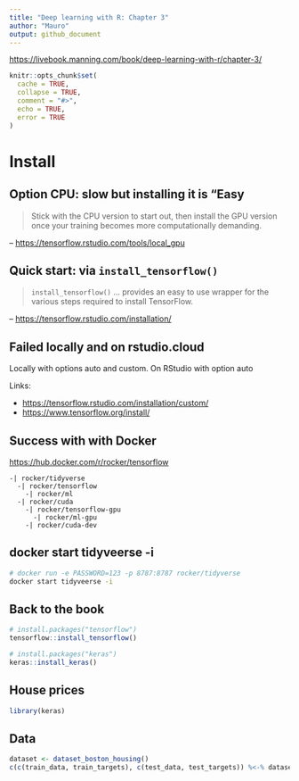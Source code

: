 ```yaml
---
title: "Deep learning with R: Chapter 3"
author: "Mauro"
output: github_document
---
```


<https://livebook.manning.com/book/deep-learning-with-r/chapter-3/>

```r
knitr::opts_chunk$set(
  cache = TRUE,
  collapse = TRUE, 
  comment = "#>",
  echo = TRUE, 
  error = TRUE
)
```

# Install

## Option CPU: slow but installing it is "Easy

> Stick with the CPU version to start out, then install the GPU version once your training becomes more computationally demanding.

-- <https://tensorflow.rstudio.com/tools/local_gpu>

## Quick start: via `install_tensorflow()`

> `install_tensorflow()` ... provides an easy to use wrapper for the various steps required to install TensorFlow.

-- <https://tensorflow.rstudio.com/installation/>

## Failed locally and on rstudio.cloud

Locally with options auto and custom.
On RStudio with option auto

Links:

* <https://tensorflow.rstudio.com/installation/custom/>
* <https://www.tensorflow.org/install/>

## Success with with Docker

<https://hub.docker.com/r/rocker/tensorflow>

```
-| rocker/tidyverse
  -| rocker/tensorflow
    -| rocker/ml
  -| rocker/cuda 
    -| rocker/tensorflow-gpu
      -| rocker/ml-gpu
    -| rocker/cuda-dev
```

## docker start tidyveerse -i

```bash
# docker run -e PASSWORD=123 -p 8787:8787 rocker/tidyverse
docker start tidyveerse -i
```

## Back to the book

```r
# install.packages("tensorflow")
tensorflow::install_tensorflow()
```

```r
# install.packages("keras")
keras::install_keras()
```

## House prices

```r
library(keras)
```

## Data

```r
dataset <- dataset_boston_housing()
c(c(train_data, train_targets), c(test_data, test_targets)) %<-% dataset
```


